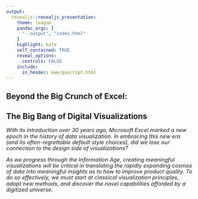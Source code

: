 ```yaml
---
output: 
  revealjs::revealjs_presentation:
    theme: league
    pandoc_args: [
      "--output", "index.html"
    ]
    highlight: kate
    self_contained: TRUE
    reveal_options:
      controls: FALSE
    include:
      in_header: www/gascript.html
---
```


## Beyond the Big Crunch of Excel: {data-background='https://www.nasa.gov/sites/default/files/styles/full_width_feature/public/thumbnails/image/northamerica_vir_2018111_lrg.jpg'} 
<h2>The Big Bang of Digital Visualizations</h2> 

<div style="text-align: left; font-size: 105%">
<p style="line-height: 1.1">
*With its introduction over 30 years ago, Microsoft Excel marked a new epoch in the history of data visualization. In embracing this new era (and its often-regrettable default style choices), did we lose our connection to the design side of visualizations?*
</p>
<p style="line-height: 1.1">
*As we progress through the Information Age, creating meaningful visualizations will be critical in translating the rapidly expanding cosmos of data into meaningful insights as to how to improve product quality.  To do so effectively, we must start at classical visualization principles, adopt new methods, and discover the novel capabilities afforded by a digitized universe.*
</p>
</div>